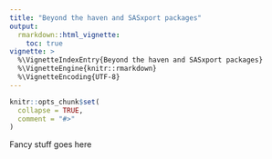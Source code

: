 ```yaml
---
title: "Beyond the haven and SASxport packages"
output: 
  rmarkdown::html_vignette:
    toc: true
vignette: >
  %\VignetteIndexEntry{Beyond the haven and SASxport packages}
  %\VignetteEngine{knitr::rmarkdown}
  %\VignetteEncoding{UTF-8}
---
```


```r
knitr::opts_chunk$set(
  collapse = TRUE,
  comment = "#>"
)
```


Fancy stuff goes here